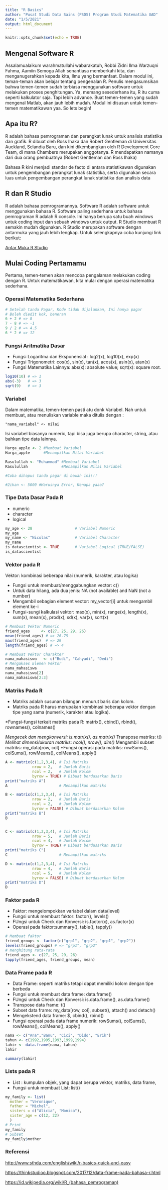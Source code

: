 ---
title: "R Basics"
author: "Pusat Studi Data Sains (PSDS) Program Studi Matematika UAD"
date: "1/5/2021"
output: html_document
---

```{r setup, include=FALSE}
knitr::opts_chunk$set(echo = TRUE)
```

## Mengenal Software R

Assalamualaikum warahmatullahi wabarakatuh, Robbi Zidni Ilma Warzuqni Fahma, Aamiin
Semoga Allah senantiasa memberkahi kita, dan menganugerahkan kepada kita, Ilmu yang bermanfaat. Dalam modul ini, teman-teman akan belajar tentang pengenalan R. Penulis mengasumsikan bahwa temen-temen sudah terbiasa menggunakan software untuk melakukan proses penghitungan. Ya, memang sesederhana itu, R itu cuma seperti kalkulator saja. Tapi lebih advance. 
Buat temen-temen yang sudah mengenal Matlab, akan jauh lebih mudah. Modul ini disusun untuk temen-temen matematikawan yaa. So lets begin!

## Apa itu R?
R adalah bahasa pemrograman dan perangkat lunak untuk analisis statistika dan grafik. R dibuat oleh Ross Ihaka dan Robert Gentleman di Universitas Auckland, Selandia Baru, dan kini dikembangkan oleh R Development Core Team, di mana Chambers merupakan anggotanya. R mendapatkan namanya dari dua orang  pembuatnya (Robert Gentleman dan Ross Ihaka)

Bahasa R kini menjadi standar de facto di antara statistikawan digunakan untuk pengembangan perangkat lunak statistika, serta digunakan secara luas untuk pengembangan perangkat lunak statistika dan analisis data

## R dan R Studio
R adalah bahasa pemrogramannya. Software R adalah software untuk menggunakan bahasa R. Software paling sederhana untuk bahasa pemrograman R adalah R console. Ini hanya berupa satu buah windows untuk coding input dan sebuah windows untuk output. R Studio membuat R semakin mudah digunakan. R Studio merupakan software dengan antarmuka yang jauh lebih lengkap. Untuk selengkapnya coba kunjungi link berikut:

[Antar Muka R Studio](https://geospasialis.com/cara-menggunakan-rstudio/)


## Mulai Coding Pertamamu
Pertama, temen-temen akan mencoba pengalaman melakukan coding dengan R. Untuk matematikawan, kita mulai dengan operasi matematika sederhana.


### Operasi Matematika Sederhana

```{r}
# Setelah tanda Pagar, Kode tidak dijalankan, Ini hanya pagar
# Boleh diedit kok, beneran
6 + 2 # => 8
7 - 8 # => -1
9 / 2 # => 4.5
6 * 2 # => 12

```
### Fungsi Aritmatika Dasar
* Fungsi Logaritma dan Eksponensial : log2(x), log10(x), exp(x)
* Fungsi Trigonometri: cos(x), sin(x), tan(x), acos(x), asin(x), atan(x)
* Fungsi Matematika Lainnya: abs(x): absolute value; sqrt(x): square root.

```{r}
log10(10) # => 1
abs(-3)   # => 3
sqrt(9)   # => 3
```

### Variabel
Dalam matematika, temen-temen pasti atu donk Variabel. Nah untuk membuat, atau menuliskan variable maka ditulis dengan :
```
"nama_variabel" <- nilai
```
Isi variabel biasanya numeric, tapi bisa juga berupa character, string, atau bahkan tipe data lainnya.

```{r}
Harga_apple <- 2 #Membuat Variabel
Harga_apple      #Menampilkan Nilai Variabel

Rasulullah <- "Muhammad" #Membuat Variabel
Rasulullah               #Menampilkan Nilai Variabel

#Coba dihapus tanda pagar di bawah ini!!!

#2ikan <- 5000 #Harusnya Error, Kenapa yaaa?
```
### Tipe Data Dasar Pada R

* numeric 
* character
* logical

```{r}
my_age <- 28                   # Variabel Numeric
my_age
my_name <- "Nicolas"           # Variabel Character
my_name
is_datascientist <- TRUE       # Variabel Logical (TRUE/FALSE)
is_datascientist
```
### Vektor pada R

Vektor: kombinasi beberapa nilai (numerik, karakter, atau logika)

* Fungsi untuk membuat/menggabungkan vector: c() 
* Untuk data hilang, ada dua jenis: NA (not available) and NaN (not a number)
* Mengambil sebagian element vector: my_vector[i] untuk mengambil element ke-i
* Fungsi-sungi kalkulasi vektor: max(x), min(x), range(x), length(x), sum(x), mean(x), prod(x), sd(x), var(x), sort(x)

```{r}
# Membuat Vektor Numeric
friend_ages     <- c(27, 25, 29, 26)
mean(friend_ages) # => 26.75
max(friend_ages)  # => 29
length(friend_ages) # => 4

# Membuat Vektor Charakter
nama_mahasiswa   <- c("Budi", "Cahyadi", "Dedi")
# Mengakses Elemen Vektor
nama_mahasiswa
nama_mahasiswa[2]
nama_mahasiswa[2:3]
```
### Matriks Pada R
* Matriks adalah susunan bilangan menurut baris dan kolom. 
* Matriks pada R harus merupakan kombinasi beberapa vektor dengan tipe yang sama (numerik, karakter atau logika).

*Fungsi-fungsi terkait matriks pada R: matrix(), cbind(), rbind(), rownames(), colnames()

*Mengecek dan mengkonversi: is.matrix(), as.matrix()
*Transpose  matriks: t()
*Melihat dimensi/ukuran matriks: ncol(), nrow(), dim()
*Mengambil subset matriks: my_data[row, col]
*Fungsi operasi pada matriks: rowSums(), colSums(), rowMeans(), colMeans(), apply()

```{r}
A <- matrix(c(1,2,3,4), # Isi Matriks
            nrow = 2,   # Jumlah Baris
            ncol = 2,   # Jumlah Kolom
            byrow = TRUE) # Dibuat berdasarkan Baris
print("matriks A")
A                       # Menampilkan matriks

B <- matrix(c(1,2,3,4), # Isi Matriks
            nrow = 2,   # Jumlah Baris
            ncol = 2,   # Jumlah Kolom
            byrow = FALSE) # Dibuat berdasarkan Kolom
print("matriks B")
B


C <- matrix(c(1,2,3,4), # Isi Matriks
            nrow = 5,   # Jumlah Baris
            ncol = 4,   # Jumlah Kolom
            byrow = TRUE) # Dibuat berdasarkan Baris
print("matriks C")
C                       # Menampilkan matriks

D <- matrix(c(1,2,3,4), # Isi Matriks
            nrow = 4,   # Jumlah Baris
            ncol = 5,   # Jumlah Kolom
            byrow = FALSE) # Dibuat berdasarkan Kolom
print("matriks D")
D


```
### Faktor pada R
* Faktor: mengelompokkan variabel dalam data(level)
* Fungsi untuk membuat faktor: factor(), levels()
* FUngsi untuk Check dan Konversi: is.factor(x), as.factor(x)
* Operasi pada faktor:summary(), table(), tapply()

```{r}
# Membuat faktor
friend_groups <- factor(c("grp1", "grp2", "grp1", "grp2"))
levels(friend_groups) # => "grp1", "grp2"
# menghitung rata-rata
friend_ages <- c(27, 25, 29, 26)
tapply(friend_ages, friend_groups, mean)

```
### Data Frame pada R
* Data Frame: seperti matriks tetapi dapat memiliki kolom dengan tipe berbeda
* Fungsi untuk membuat data frame: data.frame()
* FUngsi untuk Check dan Konversi: is.data.frame(), as.data.frame()
* Transpose  data frame: t()
* Subset  data frame: my_data[row, col], subset(), attach() and detach()
* Mengekstend data frame: $, cbind(), rbind()
* Fungsi operasi pada data frame numerik: rowSums(), colSums(), rowMeans(), colMeans(), apply()

```{r}
nama <- c("Ana","Banu", "Cici", "Dido", "Erik")
tahun <- c(1992,1995,1993,1999,1994)
lahir <- data.frame(nama, tahun)
lahir

summary(lahir)
```

### Lists pada R
* List : kumpulan objek, yang dapat berupa vektor, matriks, data frame,
* Fungsi untuk membuat List: list()

```{r}
my_family <- list(
  mother = "Veronique", 
  father = "Michel",
  sisters = c("Alicia", "Monica"),
  sister_age = c(12, 22)
  )
# Print
my_family
# Subset
my_family$mother
```

### Referensi

[http://www.sthda.com/english/wiki/r-basics-quick-and-easy](http://www.sthda.com/english/wiki/r-basics-quick-and-easy)

[https://thinkstudioo.blogspot.com/2017/12/data-frame-pada-bahasa-r.html](https://thinkstudioo.blogspot.com/2017/12/data-frame-pada-bahasa-r.html)

[https://id.wikipedia.org/wiki/R_(bahasa_pemrograman)](https://id.wikipedia.org/wiki/R_(bahasa_pemrograman))